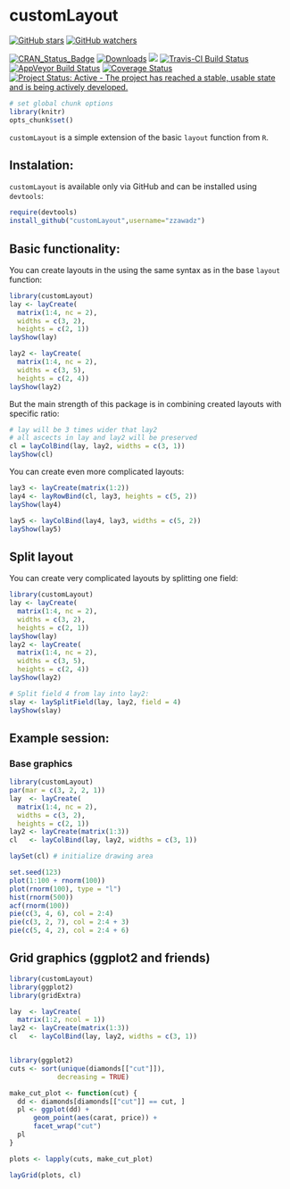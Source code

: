 customLayout
========================================================

[![GitHub stars](https://img.shields.io/github/stars/zzawadz/customLayout.svg?style=social&label=Stars)](https://github.com/zzawadz/customLayout/stargazers)
[![GitHub watchers](https://img.shields.io/github/watchers/zzawadz/customLayout.svg?style=social&label=Watch)](https://github.com/zzawadz/customLayout)

[![CRAN_Status_Badge](https://www.r-pkg.org/badges/version/customLayout)](https://cran.r-project.org/package=customLayout)
[![Downloads](https://cranlogs.r-pkg.org/badges/customLayout)](https://cran.rstudio.com/package=customLayout)
[![](https://cranlogs.r-pkg.org/badges/grand-total/customLayout)](https://cran.rstudio.com/web/packages/customLayout/index.html)
[![Travis-CI Build Status](https://travis-ci.org/zzawadz/customLayout.svg?branch=master)](https://travis-ci.org/zzawadz/customLayout)
[![AppVeyor Build Status](https://ci.appveyor.com/api/projects/status/github/zzawadz/customLayout?branch=master&svg=true)](https://ci.appveyor.com/project/zzawadz/customLayout)
[![Coverage Status](https://img.shields.io/codecov/c/github/zzawadz/customLayout/master.svg)](https://codecov.io/github/zzawadz/customLayout?branch=master)
[![Project Status: Active - The project has reached a stable, usable state and is being actively developed.](https://www.repostatus.org/badges/latest/active.svg)](https://www.repostatus.org/#active)


```r
# set global chunk options
library(knitr)
opts_chunk$set()
```

`customLayout` is a simple extension of the basic `layout` function from `R`.

## Instalation:

`customLayout` is available only via GitHub and can be installed using `devtools`:

```r
require(devtools)
install_github("customLayout",username="zzawadz")
```


## Basic functionality:

You can create layouts in the using the same syntax as in the base `layout` function:

```r
library(customLayout)
lay <- layCreate(
  matrix(1:4, nc = 2),
  widths = c(3, 2),
  heights = c(2, 1))
layShow(lay)

lay2 <- layCreate(
  matrix(1:4, nc = 2),
  widths = c(3, 5),
  heights = c(2, 4))
layShow(lay2)
```

But the main strength of this package is in combining created layouts with specific ratio:

```r
# lay will be 3 times wider that lay2
# all ascects in lay and lay2 will be preserved
cl = layColBind(lay, lay2, widths = c(3, 1))
layShow(cl)
```

You can create even more complicated layouts:

```r
lay3 <- layCreate(matrix(1:2))
lay4 <- layRowBind(cl, lay3, heights = c(5, 2))
layShow(lay4)

lay5 <- layColBind(lay4, lay3, widths = c(5, 2))
layShow(lay5)
```


## Split layout

You can create very complicated layouts by splitting one field:

```r
library(customLayout)
lay <- layCreate(
  matrix(1:4, nc = 2),
  widths = c(3, 2),
  heights = c(2, 1))
layShow(lay)
lay2 <- layCreate(
  matrix(1:4, nc = 2),
  widths = c(3, 5),
  heights = c(2, 4))
layShow(lay2)

# Split field 4 from lay into lay2:
slay <- laySplitField(lay, lay2, field = 4)
layShow(slay)
```


## Example session:

### Base graphics

```r
library(customLayout)
par(mar = c(3, 2, 2, 1))
lay  <- layCreate(
  matrix(1:4, nc = 2),
  widths = c(3, 2),
  heights = c(2, 1))
lay2 <- layCreate(matrix(1:3))
cl   <- layColBind(lay, lay2, widths = c(3, 1))

laySet(cl) # initialize drawing area

set.seed(123)
plot(1:100 + rnorm(100))
plot(rnorm(100), type = "l")
hist(rnorm(500))
acf(rnorm(100))
pie(c(3, 4, 6), col = 2:4)
pie(c(3, 2, 7), col = 2:4 + 3)
pie(c(5, 4, 2), col = 2:4 + 6)
```

## Grid graphics (ggplot2 and friends)

```r
library(customLayout)
library(ggplot2)
library(gridExtra)

lay  <- layCreate(
  matrix(1:2, ncol = 1))
lay2 <- layCreate(matrix(1:3))
cl   <- layColBind(lay, lay2, widths = c(3, 1))


library(ggplot2)
cuts <- sort(unique(diamonds[["cut"]]),
            decreasing = TRUE)

make_cut_plot <- function(cut) {
  dd <- diamonds[diamonds[["cut"]] == cut, ]
  pl <- ggplot(dd) +
      geom_point(aes(carat, price)) +
      facet_wrap("cut")
  pl
}

plots <- lapply(cuts, make_cut_plot)

layGrid(plots, cl)
```